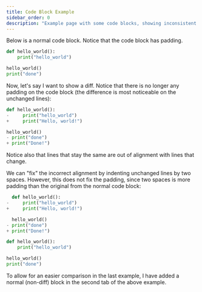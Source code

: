 ```yaml
---
title: Code Block Example
sidebar_order: 0
description: "Example page with some code blocks, showing inconsistent padding with diff code blocks."
---
```


Below is a normal code block. Notice that the code block has padding.

```python
def hello_world():
    print("hello_world")

hello_world()
print("done")
```

Now, let's say I want to show a diff. Notice that there is no longer any padding on the code block (the difference is most noticeable on the unchanged lines):

```python diff
def hello_world():
-     print("hello_world")
+     print("Hello, world!")

hello_world()
- print("done")
+ print("Done!")
```

Notice also that lines that stay the same are out of alignment with lines that change.

We can "fix" the incorrect alignment by indenting unchanged lines by two spaces. However, this does not fix the padding, since two spaces is more padding than the original from the normal code block:

```python diff
  def hello_world():
-     print("hello_world")
+     print("Hello, world!")

  hello_world()
- print("done")
+ print("Done!")
```

```python
def hello_world():
    print("hello_world")

hello_world()
print("done")
```

To allow for an easier comparison in the last example, I have added a normal (non-diff) block in the second tab of the above example.
